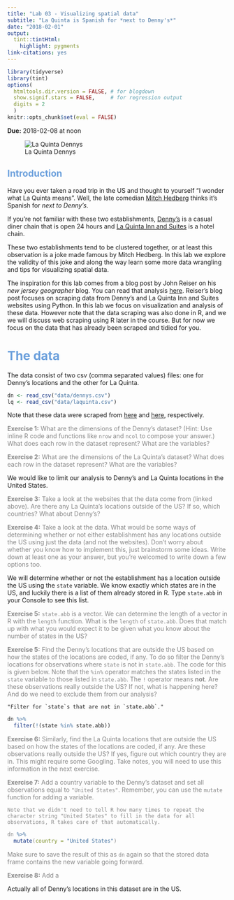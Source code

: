 ```yaml
---
title: "Lab 03 - Visualizing spatial data"
subtitle: "La Quinta is Spanish for *next to Denny's*"
date: "2018-02-01"
output: 
  tint::tintHtml:
    highlight: pygments
link-citations: yes
---
```


<style>
pre { 
  width: 100%;
  overflow-x: auto; 
}
.ex {
  color: #878787;
}
h1, h2, h3 {
  color: #6CA0DC;
}
</style>

```r
library(tidyverse)
library(tint)
options(
  htmltools.dir.version = FALSE, # for blogdown
  show.signif.stars = FALSE,     # for regression output
  digits = 2
  )
knitr::opts_chunk$set(eval = FALSE)
```

**Due:** 2018-02-08 at noon

![La Quinta Dennys](img/03-viz-sp-data/mitch-hedgeberg-lqd.jpg)

## Introduction

Have you ever taken a road trip in the US and thought to yourself "I wonder what La Quinta means". Well, the late comedian [Mitch Hedberg](https://en.wikipedia.org/wiki/Mitch_Hedberg) thinks it's Spanish for *next to Denny's*.

If you're not familiar with these two establishments, [Denny's](https://www.dennys.com/) is a casual diner chain that is open 24 hours and [La Quinta Inn and Suites](http://www.lq.com/) is a hotel chain.

These two establishments tend to be clustered together, or at least this observation is a joke made famous by Mitch Hedberg. In this lab we explore the validity of this joke and along the way learn some more data wrangling and tips for visualizing spatial data.

The inspiration for this lab comes from a blog post by John Reiser on his *new jersey geographer* blog. You can read that analysis [here](http://njgeo.org/2014/01/30/mitch-hedberg-and-gis/). Reiser's blog post focuses on scraping data from Denny's and La Quinta Inn and Suites websites using Python. In this lab we focus on visualization and analysis of these data. However note that the data scraping was also done in R, and we we will discuss web scraping using R later in the course. But for now we focus on the data that has already been scraped and tidied for you.

# The data

The data consist of two csv (comma separated values) files: one for Denny's locations and the other for La Quinta.

```r
dn <- read_csv("data/dennys.csv")
lq <- read_csv("data/laquinta.csv")
```

Note that these data were scraped from [here](https://locations.dennys.com/) and [here](https://www.lq.com/en/findandbook/hotel-listings.html), respectively.

<div class="ex">
**Exercise 1:** What are the dimensions of the Denny's dataset? (Hint: Use inline R code and functions like `nrow` and `ncol` to compose your answer.) What does each row in the dataset represent? What are the variables? 
</div>

<div class="ex">
**Exercise 2:** What are the dimensions of the La Quinta's dataset? What does each row in the dataset represent? What are the variables?
</div>

We would like to limit our analysis to Denny's and La Quinta locations in the United States. 

<div class="ex">
**Exercise 3:** Take a look at the websites that the data come from (linked above). Are there any La Quinta's locations outside of the US? If so, which countries? What about Denny's?  
</div>

<div class="ex">
**Exercise 4:** Take a look at the data. What would be some ways of determining whether or not either establishment has any locations outside the US using just the data (and not the websites). Don't worry about whether you know how to implement this, just brainstorm some ideas. Write down at least one as your answer, but you're welcomed to write down a few options too.
</div>

We will determine whether or not the establishment has a location outside the US using the `state` variable. We know exactly which states are in the US, and luckily there is a list of them already stored in R. Type `state.abb` in your Console to see this list.

<div class="ex">
**Exercise 5:** `state.abb` is a vector. We can determine the length of a vector in R with the `length` function. What is the `length` of `state.abb`. Does that match up with what you would expect it to be given what you know about the number of states in the US?
</div>

<div class="ex">
**Exercise 5:** Find the Denny's locations that are outside the US based on how the states of the locations are coded, if any. To do so filter the Denny's locations for observations where `state` is not in `state.abb`. The code for this is given below. Note that the `%in%` operator matches the states listed in the `state` variable to those listed in `state.abb`. The `!` operator means **not**. Are these observations really outside the US? If not, what is happening here? And do we need to exclude them from our analysis?
</div>

```marginfigure
"Filter for `state`s that are not in `state.abb`."
```

```r
dn %>%
  filter(!(state %in% state.abb))
```

<div class="ex">
**Exercise 6:** Similarly, find the La Quinta locations that are outside the US based on how the states of the locations are coded, if any. Are these observations really outside the US? If yes, figure out which country they are in. This might require some Googling. Take notes, you will need to use this information in the next exercise.
</div>

<div class="ex">
**Exercise 7:** Add a country variable to the Denny's dataset and set all observations equal to `"United States"`. Remember, you can use the `mutate` function for adding a variable.

```marginfigure
Note that we didn't need to tell R how many times to repeat the character string "United States" to fill in the data for all observations, R takes care of that automatically.
```

```r
dn %>%
  mutate(country = "United States")
```
Make sure to save the result of this as `dn` again so that the stored data frame contains the new variable going forward.
</div>

<div class="ex">
**Exercise 8:** Add a 
</div>

Actually all of Denny's locations in this dataset are in the US.